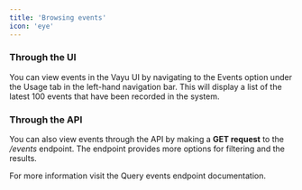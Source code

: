 ```yaml
---
title: 'Browsing events'
icon: 'eye'  
---
```



### Through the UI
You can view events in the Vayu UI by navigating to the Events option under the Usage tab in the left-hand navigation bar. This will display a list of the latest 100 events that have been recorded in the system.

### Through the API
You can also view events through the API by making a **GET request** to the _/events_ endpoint. The endpoint provides more options for filtering and the results.

<Note>
For more information visit the Query events endpoint documentation.
</Note>